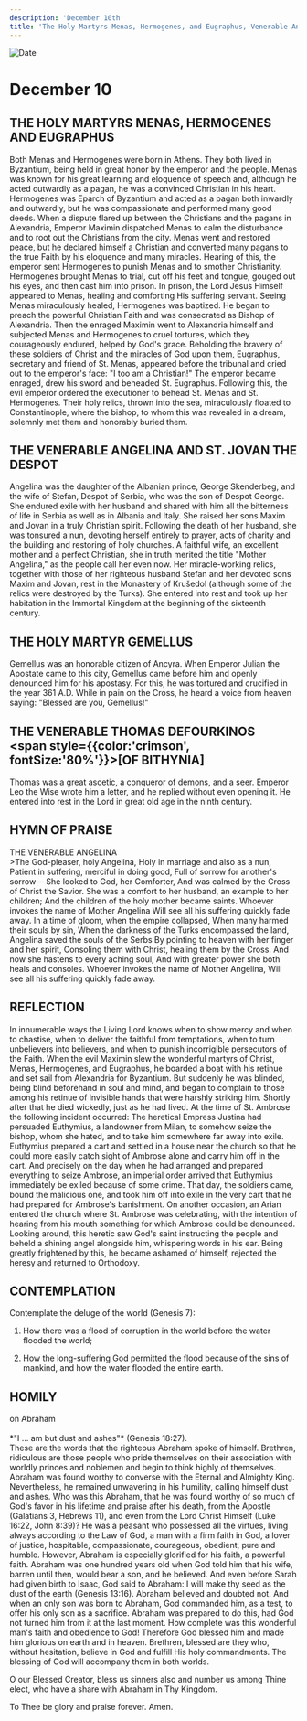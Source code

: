 ```yaml
---
description: 'December 10th'
title: 'The Holy Martyrs Menas, Hermogenes, and Eugraphus, Venerable Angelina and St. Jovan the Despot, Holy Martyr Gemellus'
---
```


<CustomPaginator />
<RunningHead />

<Image src="/title-imprint.png" height={68} width={50} alt="Date" className="title-imprint"/>

# <div id="date">December <Image className="four-dot" src="/four-dot.png" height={15} width={15} alt="" />10</div>

## THE HOLY MARTYRS MENAS, HERMOGENES AND EUGRAPHUS

Both Menas and Hermogenes were born in Athens. They both lived in Byzantium, being held in great honor by the emperor and the people. Menas was known for his great learning and eloquence of speech and, although he acted outwardly as a pagan, he was a convinced Christian in his heart. Hermogenes was Eparch of Byzantium and acted as a pagan both inwardly and outwardly, but he was compassionate and performed many good deeds. When a dispute flared up between the Christians and the pagans in Alexandria, Emperor Maximin dispatched Menas to calm the disturbance and to root out the Christians from the city. Menas went and restored peace, but he declared himself a Christian and converted many pagans to the true Faith by his eloquence and many miracles. Hearing of this, the emperor sent Hermogenes to punish Menas and to smother Christianity. Hermogenes brought Menas to trial, cut off his feet and tongue, gouged out his eyes, and then cast him into prison. In prison, the Lord Jesus Himself appeared to Menas, healing and comforting His suffering servant. Seeing Menas miraculously healed, Hermogenes was baptized. He began to preach the powerful Christian Faith and was consecrated as Bishop of Alexandria. Then the enraged Maximin went to Alexandria himself and subjected Menas and Hermogenes to cruel tortures, which they courageously endured, helped by God's grace. Beholding the bravery of these soldiers of Christ and the miracles of God upon them, Eugraphus, secretary and friend of St. Menas, appeared before the tribunal and cried out to the emperor's face: "I too am a Christian!" The emperor became enraged, drew his sword and beheaded St. Eugraphus. Following this, the evil emperor ordered the executioner to behead St. Menas and St. Hermogenes. Their holy relics, thrown into the sea, miraculously floated to Constantinople, where the bishop, to whom this was revealed in a dream, solemnly met them and honorably buried them.

## THE VENERABLE ANGELINA AND ST. JOVAN THE DESPOT

Angelina was the daughter of the Albanian prince, George Skenderbeg, and the wife of Stefan, Despot of Serbia, who was the son of Despot George.  She endured exile with her husband and shared with him all the bitterness of life in Serbia as well as in Albania and Italy.  She raised her sons Maxim and Jovan in a truly Christian spirit.  Following the death of her husband, she was tonsured a nun, devoting herself entirely to prayer, acts of charity and the building and restoring of holy churches.  A faithful wife, an excellent mother and a perfect Christian, she in truth merited the title "Mother Angelina," as the people call her even now.  Her miracle-working relics, together with those of her righteous husband Stefan and her devoted sons Maxim and Jovan, rest in the Monastery of Krušedol (although some of the relics were destroyed by the Turks). She entered into rest and took up her habitation in the Immortal Kingdom at the beginning of the sixteenth century.

## THE HOLY MARTYR GEMELLUS

Gemellus was an honorable citizen of Ancyra. When Emperor Julian the Apostate came to this city, Gemellus came before him and openly denounced him for his apostasy. For this, he was tortured and crucified in the year 361 A.D. While in pain on the Cross, he heard a voice from heaven saying: "Blessed are you, Gemellus!"

## THE VENERABLE THOMAS DEFOURKINOS <br /><span style={{color:'crimson', fontSize:'80%'}}>[OF BITHYNIA]</span>

Thomas was a great ascetic, a conqueror of demons, and a seer. Emperor Leo the Wise wrote him a letter, and he replied without even opening it. He entered into rest in the Lord in great old age in the ninth century.


## HYMN OF PRAISE
<div style={{textAlign:'center', color:'crimson', fontWeight:'bold'}}>
THE VENERABLE ANGELINA
</div>
>The God-pleaser, holy Angelina,  
Holy in marriage and also as a nun,  
Patient in suffering, merciful in doing good,  
Full of sorrow for another's sorrow—  
She looked to God, her Comforter,  
And was calmed by the Cross of Christ the Savior.  
She was a comfort to her husband, an example to her children;  
And the children of the holy mother became saints.  
Whoever invokes the name of Mother Angelina  
Will see all his suffering quickly fade away.  
In a time of gloom, when the empire collapsed,  
When many harmed their souls by sin,  
When the darkness of the Turks encompassed the land,  
Angelina saved the souls of the Serbs  
By pointing to heaven with her finger and her spirit,  
Consoling them with Christ, healing them by the Cross.  
And now she hastens to every aching soul,  
And with greater power she both heals and consoles.  
Whoever invokes the name of Mother Angelina,  
Will see all his suffering quickly fade away.  


## REFLECTION

In innumerable ways the Living Lord knows when to show mercy and when to chastise, when to deliver the faithful from temptations, when to turn unbelievers into believers, and when to punish incorrigible persecutors of the Faith. When the evil Maximin slew the wonderful martyrs of Christ, Menas, Hermogenes, and Eugraphus, he boarded a boat with his retinue and set sail from Alexandria for Byzantium. But suddenly he was blinded, being blind beforehand in soul and mind, and began to complain to those among his retinue of invisible hands that were harshly striking him. Shortly after that he died wickedly, just as he had lived. At the time of St. Ambrose the following incident occurred: The heretical Empress Justina had persuaded Euthymius, a landowner from Milan, to somehow seize the bishop, whom she hated, and to take him somewhere far away into exile. Euthymius prepared a cart and settled in a house near the church so that he could more easily catch sight of Ambrose alone and carry him off in the cart. And precisely on the day when he had arranged and prepared everything to seize Ambrose, an imperial order arrived that Euthymius immediately be exiled because of some crime. That day, the soldiers came, bound the malicious one, and took him off into exile in the very cart that he had prepared for Ambrose's banishment. On another occasion, an Arian entered the church where St. Ambrose was celebrating, with the intention of hearing from his mouth something for which Ambrose could be denounced. Looking around, this heretic saw God's saint instructing the people and beheld a shining angel alongside him, whispering words in his ear. Being greatly frightened by this, he became ashamed of himself, rejected the heresy and returned to Orthodoxy.


## CONTEMPLATION
Contemplate the deluge of the world (Genesis 7):

1. How there was a flood of corruption in the world before the water flooded the world;

2. How the long-suffering God permitted the flood because of the sins of mankind, and how the water flooded the entire earth.


## HOMILY
<div style={{textAlign:'center', color:'crimson', fontWeight:'bold'}}>
on Abraham
</div>
<br />
<div style={{textAlign:'right'}}>
*"I … am but dust and ashes"* (Genesis 18:27).
</div>
These are the words that the righteous Abraham spoke of himself. Brethren, ridiculous are those people who pride themselves on their association with worldly princes and noblemen and begin to think highly of themselves. Abraham was found worthy to converse with the Eternal and Almighty King. Nevertheless, he remained unwavering in his humility, calling himself dust and ashes. Who was this Abraham, that he was found worthy of so much of God's favor in his lifetime and praise after his death, from the Apostle (Galatians 3, Hebrews 11), and even from the Lord Christ Himself (Luke 16:22, John 8:39)? He was a peasant who possessed all the virtues, living always according to the Law of God, a man with a firm faith in God, a lover of justice, hospitable, compassionate, courageous, obedient, pure and humble. However, Abraham is especially glorified for his faith, a powerful faith. Abraham was one hundred years old when God told him that his wife, barren until then, would bear a son, and he believed. And even before Sarah had given birth to Isaac, God said to Abraham: I will make thy seed as the dust of the earth (Genesis 13:16). Abraham believed and doubted not. And when an only son was born to Abraham, God commanded him, as a test, to offer his only son as a sacrifice. Abraham was prepared to do this, had God not turned him from it at the last moment. How complete was this wonderful man's faith and obedience to God! Therefore God blessed him and made him glorious on earth and in heaven. Brethren, blessed are they who, without hesitation, believe in God and fulfill His holy commandments. The blessing of God will accompany them in both worlds.

O our Blessed Creator, bless us sinners also and number us among Thine elect, who have a share with Abraham in Thy Kingdom.

To Thee be glory and praise forever. Amen.